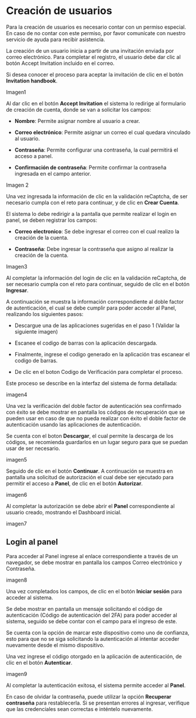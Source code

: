 

<HeroPattern />

# Creación de usuarios

<Note type="error"> Para la creación de usuarios es necesario contar con un permiso especial. En caso de no contar con este permiso, por favor comunícate con nuestro servicio de ayuda para recibir asistencia. </Note>

La creación de un usuario inicia a partir de una invitación enviada por correo electrónico. Para completar el registro, el usuario debe dar clic al botón Accept Invitation incluido en el correo. 

<Note> Si desea conocer el proceso para aceptar la invitación de clic en el botón **Invitation handbook**. </Note>

Imagen1

Al dar clic en el botón **Accept Invitation** el sistema lo redirige al formulario de creación de cuenta, donde se van a solicitar los campos: 

- **Nombre**: Permite asignar nombre al usuario a crear. 

- **Correo electrónico**: Permite asignar un correo el cual quedara vinculado al usuario. 

- **Contraseña**: Permite configurar una contraseña, la cual permitirá el acceso a panel. 

- **Confirmación de contraseña**: Permite confirmar la contraseña ingresada en el campo anterior. 

Imagen 2

Una vez ingresada la información de clic en la validación reCaptcha, de ser necesario cumpla con el reto para continuar, y de clic en **Crear Cuenta**.  

El sistema lo debe redirigir a la pantalla que permite realizar el login en panel, se deben registrar los campos: 

- **Correo electronico**: Se debe ingresar el correo con el cual realizo la creación de la cuenta.  

- **Contraseña**: Debe ingresar la contraseña que asigno al realizar la creación de la cuenta.  

Imagen3

Al completar la información del login de clic en la validación reCaptcha, de ser necesario cumpla con el reto para continuar, seguido de clic en el botón **Ingresar**.  

A continuación se muestra la información correspondiente al doble factor de autenticación, el cual se debe cumplir para poder acceder al Panel, realizando los siguientes pasos: 

- Descargue una de las aplicaciones sugeridas en el paso 1 (Validar la siguiente imagen) 

- Escanee el codigo de barras con la aplicación descargada. 

- Finalmente, ingrese el codigo generado en la aplicación tras escanear el codigo de barras. 

- De clic en el boton Codigo de Verificación para completar el proceso.  

Este proceso se describe en la interfaz del sistema de forma detallada: 

imagen4

Una vez la verificación del doble factor de autenticación sea confirmado con éxito se debe mostrar en pantalla los códigos de recuperación que se pueden usar en caso de que no pueda realizar con éxito el doble factor de autenticación usando las aplicaciones de autenticación.  

Se cuenta con el boton **Descargar**, el cual permite la descarga de los códigos, se recomienda guardarlos en un lugar seguro para que se puedan usar de ser necesario.   

imagen5

Seguido de clic en el botón **Continuar**. A continuación se muestra en pantalla una solicitud de autorización el cual debe ser ejecutado para permitir el acceso a **Panel**, de clic en el botón **Autorizar**.  

imagen6

Al completar la autorización se debe abrir el **Panel** correspondiente al usuario creado, mostrando el Dashboard inicial.  

imagen7

## Login al panel

Para acceder al Panel ingrese al enlace correspondiente a través de un navegador, se debe mostrar en pantalla los campos Correo electrónico y Contraseña.  

imagen8

Una vez completados los campos, de clic en el botón **Iniciar sesión** para acceder al sistema.  

Se debe mostrar en pantalla un mensaje solicitando el código de autenticación (Código de autenticación del 2FA) para poder acceder al sistema, seguido se debe contar con el campo para el ingreso de este.  

Se cuenta con la opción de marcar este dispositivo como uno de confianza, esto para que no se siga solicitando la autenticación al intentar acceder nuevamente desde el mismo dispositivo.  

Una vez ingrese el código otorgado en la aplicación de autenticación, de clic en el botón **Autenticar**. 

imagen9

Al completar la autenticación exitosa, el sistema permite acceder al **Panel**. 

En caso de olvidar la contraseña, puede utilizar la opción **Recuperar contraseña** para restablecerla. Si se presentan errores al ingresar, verifique que las credenciales sean correctas e inténtelo nuevamente. 



